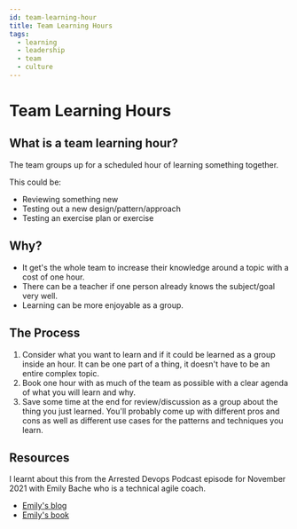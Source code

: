 ```yaml
---
id: team-learning-hour
title: Team Learning Hours
tags:
  - learning
  - leadership
  - team
  - culture
---
```


# Team Learning Hours

## What is a team learning hour?

The team groups up for a scheduled hour of learning something together.

This could be:

- Reviewing something new
- Testing out a new design/pattern/approach
- Testing an exercise plan or exercise

## Why?

- It get's the whole team to increase their knowledge around a topic with a cost of one hour.
- There can be a teacher if one person already knows the subject/goal very well.
- Learning can be more enjoyable as a group.

## The Process

1. Consider what you want to learn and if it could be learned as a group inside an hour. It can be one part of a thing, it doesn't have to be an entire complex topic.
1. Book one hour with as much of the team as possible with a clear agenda of what you will learn and why.
1. Save some time at the end for review/discussion as a group about the thing you just learned. You'll probably come up with different pros and cons as well as different use cases for the patterns and techniques you learn.

## Resources

I learnt about this from the Arrested Devops Podcast episode for November 2021 with Emily Bache who is a technical agile coach.

- [Emily's blog](https://coding-is-like-cooking.info/)
- [Emily's book](https://leanpub.com/techagilecoach)
